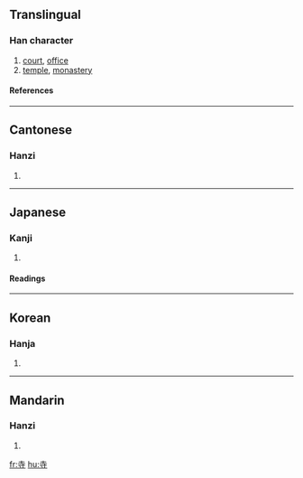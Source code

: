 ==Translingual==
===Han character===
{{Han char|rn=41|rad=寸|as=03|sn=6|four=4034<sub>1</sub>|canj=土木戈 (GDI)}}
# [[court]], [[office]]
# [[temple]], [[monastery]]
====References====
{{Han ref|kx=0293.330|dkj=07414|dj=0581.080|hdz=10503.110|uh=5BFA|ud=23546|bh=A678|bd=42616}}
----
==Cantonese==
===Hanzi===
{{yue-hanzi|jyut=|y=ji6}}
# {{defn|Cantonese}}
----
==Japanese==
===Kanji===
{{ja-kanji|grade=2|rs=寸03}}
# {{defn|Japanese}} 
====Readings====
{{ja-readings|on=[[じ]] (ji), [[し]] (shi)|kun=[[てら]] (tera)}}
----
==Korean==
===Hanja===
{{ko-hanja|hangeul=[[사]], [[시]]|rv=sa, si|mr=sa, si}}
# {{defn|Korean}}
----
==Mandarin==
===Hanzi===
{{cmn-hanzi|pin=[[sì]] (si4)|wg=ssu<sup>4</sup>}}
# {{defn|Mandarin}}

[[fr:寺]]
[[hu:寺]]